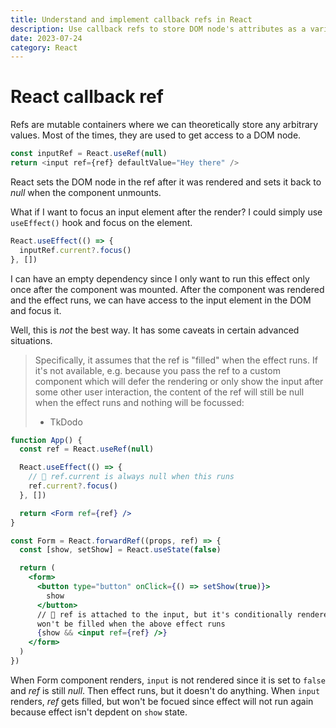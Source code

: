 ```yaml
---
title: Understand and implement callback refs in React
description: Use callback refs to store DOM node's attributes as a variable(state | refs | memo)
date: 2023-07-24
category: React
---
```


# React callback ref

Refs are mutable containers where we can theoretically store any arbitrary values. Most of the times, they are used to get access to a DOM node.

```JavaScript
const inputRef = React.useRef(null)
return <input ref={ref} defaultValue="Hey there" />
```

React sets the DOM node in the ref after it was rendered and sets it back to _null_ when the component unmounts.

What if I want to focus an input element after the render? I could simply use `useEffect()` hook and focus on the element.

```JavaScript
React.useEffect(() => {
  inputRef.current?.focus()
}, [])
```

I can have an empty dependency since I only want to run this effect only once after the component was mounted.
After the component was rendered and the effect runs, we can have access to the input element in the DOM and focus it.

Well, this is _not_ the best way. It has some caveats in certain advanced situations.

> Specifically, it assumes that the ref is "filled" when the effect runs. If it's not available, e.g. because you pass the ref to a custom component which will defer the rendering or only show the input after some other user interaction, the content of the ref will still be null when the effect runs and nothing will be focussed:
>
> - TkDodo

```jsx
function App() {
  const ref = React.useRef(null)

  React.useEffect(() => {
    // 🚨 ref.current is always null when this runs
    ref.current?.focus()
  }, [])

  return <Form ref={ref} />
}

const Form = React.forwardRef((props, ref) => {
  const [show, setShow] = React.useState(false)

  return (
    <form>
      <button type="button" onClick={() => setShow(true)}>
        show
      </button>
      // 🧐 ref is attached to the input, but it's conditionally rendered // so it
      won't be filled when the above effect runs
      {show && <input ref={ref} />}
    </form>
  )
})
```

When Form component renders, `input` is not rendered since it is set to `false` and _ref_ is still _null_.
Then effect runs, but it doesn't do anything. When `input` renders, _ref_ gets filled, but won't be focued since effect will not run again because effect isn't depdent on `show` state.
